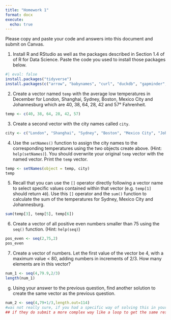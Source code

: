 ```yaml
---
title: "Homework 1"
format: docx
execute: 
  echo: true
---
```


Please copy and paste your code and answers into this document and submit on Canvas.

1. Install R and RStudio as well as the packages described in Section 1.4 of of R for Data Science. Paste the code you used to install those packages below.

```r
#| eval: false
install.packages("tidyverse")
install.packages(c("arrow", "babynames", "curl", "duckdb", "gapminder", "ggrepel", "ggridges", "ggthemes", "hexbin", "janitor", "Lahman", "leaflet", "maps", "nycflights13", "openxlsx", "palmerpenguins", "repurrrsive", "tidymodels", "writexl"))
```

2.	Create a vector named `temp` with the average low temperatures in December for London, Shanghai, Sydney, Boston, Mexico City and Johannesburg which are 40, 38, 64, 28, 42 and 57° Fahrenheit. 

```r
temp <- c(40, 38, 64, 28, 42, 57)
```

3.	Create a second vector with the city names called `city`.

```r
city <- c("London", "Shanghai", "Sydney", "Boston", "Mexico City", "Johannesburg")
```

4.	Use the `setNames()` function to assign the city names to the corresponding temperatures using the two objects create above. (Hint: `help(setNames)`). You should overwrite your original `temp` vector with the named vector. Print the `temp` vector.

```r
temp <- setNames(object = temp, city)
temp
```

5.	Recall that you can use the `[]` operator directly following a vector name to select specific values contained within that vector (e.g. `temp[1]` should return `40`). Use this `[]` operator and the `sum()` function to calculate the sum of the temperatures for Sydney, Mexico City and Johannesburg.

```r
sum(temp[3], temp[5], temp[6])
```

6.	Create a vector of all positive even numbers smaller than 75 using the `seq()` function. (Hint: `help(seq)`)

```r
pos_even <- seq(2,75,2)
pos_even
```

7.	Create a vector of numbers. Let the first value of the vector be 4, with a maximum value < 80, adding numbers in increments of 2/3. How many elements are in this vector?

```r
num_1 <- seq(4,79.9,2/3)
length(num_1)
```

g.  Using your answer to the previous question, find another solution to create the same vector as the previous question.

```r
num_2 <- seq(4,79+1/3,length.out=114)
#was not really sure, if you had a specific way of solving this in your mind; I can think of many different solutions (e.g. loops etc.) but was not sure what we would expect from the course participants at this level
## if they do submit a more complex way like a loop to get the same result, I wanted to double check that we would give them full credit for this question?
```
